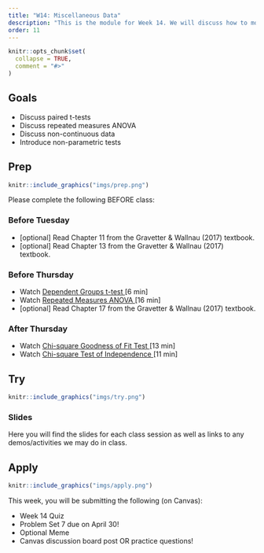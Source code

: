 ```yaml
---
title: "W14: Miscellaneous Data"
description: "This is the module for Week 14. We will discuss how to model data that are non-independent. We will also learn about how to model data that violate assumptions or have formats that we haven't discussed yet!"
order: 11
---
```


```r
knitr::opts_chunk$set(
  collapse = TRUE,
  comment = "#>"
)
```

## Goals

- Discuss paired t-tests
- Discuss repeated measures ANOVA
- Discuss non-continuous data
- Introduce non-parametric tests

## Prep 

:::::{.card .border .border-2 .border-info}
:::: {.grid .g-0}
::: {.g-col-3}
:::: {.card-body}

```r
knitr::include_graphics("imgs/prep.png")
```

::::
:::

::: {.g-col-9}
:::: {.card-body}

Please complete the following BEFORE class:

### Before Tuesday


- [optional] Read Chapter 11 from the Gravetter & Wallnau (2017) textbook.
- [optional] Read Chapter 13 from the Gravetter & Wallnau (2017) textbook.

### Before Thursday

- Watch <a href="https://drive.google.com/file/d/1uOQEaG6Y8qtFtL7dzvkmQf9EwgOI-sU1/view?usp=sharing" target="_blank">Dependent Groups t-test </a> [6 min]
- Watch <a href="https://drive.google.com/file/d/1UzjppvZhRpoOlARZv01KiSG1RuKo97dU/view?usp=drive_link" target="_blank">Repeated Measures ANOVA </a> [16 min]
- [optional] Read Chapter 17 from the Gravetter & Wallnau (2017) textbook.

### After Thursday

- Watch <a href="https://drive.google.com/file/d/1wlatMsrdIqa3tfGPCwIw9Vma-ygRdQg0/view?usp=sharing" target="_blank">Chi-square Goodness of Fit Test </a> [13 min]
- Watch <a href="https://drive.google.com/file/d/1O7ecae2KLkrBCceNmuTMGz7TVBNRyD04/view?usp=drive_link" target="_blank">Chi-square Test of Independence </a> [11 min]


::::
:::
::::
:::::

## Try {.mt-5}

:::::{.card .border .border-2 .border-info}
:::: {.grid .g-0}
::: {.g-col-3}
:::: {.card-body}

```r
knitr::include_graphics("imgs/try.png")
```

::::
:::

::: {.g-col-9}
:::: {.card-body}

### Slides

Here you will find the slides for each class session as well as links to any demos/activities we may do in class.

<!-- <a class="btn btn-outline-info" href="../../slides/W14_dependent_data.pdf" role="button" target="_blank">W14: Slides 1</a> -->

<!-- <a class="btn btn-outline-info" href="../../slides/W14_chi_square.pdf" role="button" target="_blank">W14: Slides 2</a> -->



::::
:::


::::
:::::

## Apply {.mt-5}

:::::{.card .border .border-2 .border-info}
:::: {.grid .g-0}
::: {.g-col-3}
:::: {.card-body}

```r
knitr::include_graphics("imgs/apply.png")
```

::::
:::

::: {.g-col-9}
:::: {.card-body}

This week, you will be submitting the following (on Canvas):

- Week 14 Quiz
- Problem Set 7 due on April 30!
- Optional Meme
- Canvas discussion board post OR practice questions!


::::
:::


::::
:::::